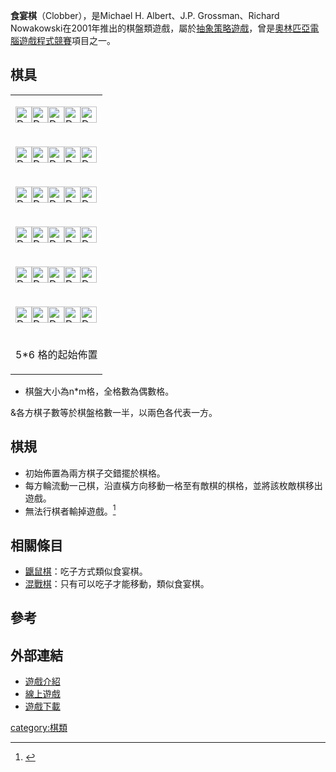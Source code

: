 '''食宴棋'''（Clobber），是Michael H. Albert、J.P. Grossman、Richard Nowakowski在2001年推出的棋盤類遊戲，屬於[[抽象策略遊戲|抽象策略遊戲]]，曾是[[奧林匹亞電腦遊戲程式競賽|奧林匹亞電腦遊戲程式競賽]]項目之一。

== 棋具 ==

{| cellspacing="0" cellpadding="0"
|-
|[[Image:Draughts_ld44.png|26px]][[Image:Draughts_dl44.png|26px]][[Image:Draughts_ld44.png|26px]][[Image:Draughts_dl44.png|26px]][[Image:Draughts_ld44.png|26px]]
|-
|[[Image:Draughts_dl44.png|26px]][[Image:Draughts_ld44.png|26px]][[Image:Draughts_dl44.png|26px]][[Image:Draughts_ld44.png|26px]][[Image:Draughts_dl44.png|26px]]
|-
|[[Image:Draughts_ld44.png|26px]][[Image:Draughts_dl44.png|26px]][[Image:Draughts_ld44.png|26px]][[Image:Draughts_dl44.png|26px]][[Image:Draughts_ld44.png|26px]]
|-
|[[Image:Draughts_dl44.png|26px]][[Image:Draughts_ld44.png|26px]][[Image:Draughts_dl44.png|26px]][[Image:Draughts_ld44.png|26px]][[Image:Draughts_dl44.png|26px]]
|- 
|[[Image:Draughts_ld44.png|26px]][[Image:Draughts_dl44.png|26px]][[Image:Draughts_ld44.png|26px]][[Image:Draughts_dl44.png|26px]][[Image:Draughts_ld44.png|26px]]
|-
|[[Image:Draughts_dl44.png|26px]][[Image:Draughts_ld44.png|26px]][[Image:Draughts_dl44.png|26px]][[Image:Draughts_ld44.png|26px]][[Image:Draughts_dl44.png|26px]]
|-
! 5*6 格的起始佈置
|}
*棋盤大小為n*m格，全格數為偶數格。
&各方棋子數等於棋盤格數一半，以兩色各代表一方。

== 棋規 ==
*初始佈置為兩方棋子交錯擺於棋格。
*每方輪流動一己棋，沿直橫方向移動一格至有敵棋的棋格，並將該枚敵棋移出遊戲。
*無法行棋者輸掉遊戲。<ref>{{Cite web |url=http://www.maa.org/mathland/mathtrek_04_29_02.html |title=Clobber rules |access-date=2010-08-30 |archive-date=2013-02-12 |archive-url=https://web.archive.org/web/20130212142003/http://www.maa.org/mathland/mathtrek_04_29_02.html |dead-url=no }}</ref>

==相關條目==
*[[鼴鼠棋|鼴鼠棋]]：吃子方式類似食宴棋。
*[[混戰棋|混戰棋]]：只有可以吃子才能移動，類似食宴棋。

==參考==
{{reflist}}
==外部連結==

*[http://www.boardgamegeek.com/boardgame/23864/clobber 遊戲介紹] {{Wayback|url=http://www.boardgamegeek.com/boardgame/23864/clobber |date=20201205123543 }}
*[http://gottfriedville.net/games/clobber/ 線上遊戲] {{Wayback|url=http://gottfriedville.net/games/clobber/ |date=20170605234348 }}
*[http://zillions-of-games.com/cgi-bin/zilligames/submissions.cgi/70719?do=show;id=207 遊戲下載]


[[category:棋類|category:棋類]]
